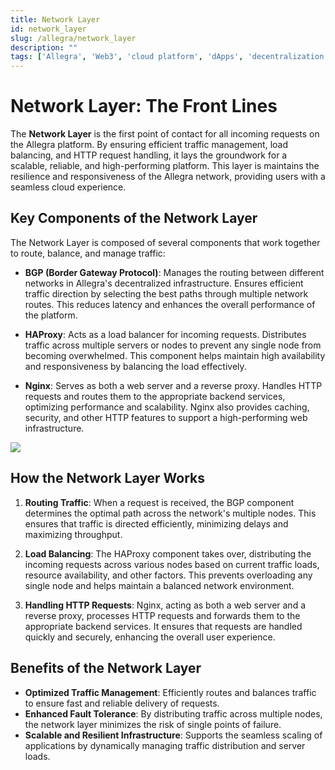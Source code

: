 ```yaml
---
title: Network Layer
id: network_layer
slug: /allegra/network_layer
description: ""
tags: ['Allegra', 'Web3', 'cloud platform', 'dApps', 'decentralization']
---
```



# Network Layer: The Front Lines

The **Network Layer** is the first point of contact for all incoming requests on the Allegra platform. By ensuring efficient traffic management, load balancing, and HTTP request handling, it lays the groundwork for a scalable, reliable, and high-performing platform. This layer is maintains the resilience and responsiveness of the Allegra network, providing users with a seamless cloud experience.

## Key Components of the Network Layer

The Network Layer is composed of several components that work together to route, balance, and manage traffic:

- **BGP (Border Gateway Protocol)**: Manages the routing between different networks in Allegra's decentralized infrastructure. Ensures efficient traffic direction by selecting the best paths through multiple network routes. This reduces latency and enhances the overall performance of the platform.

- **HAProxy**: Acts as a load balancer for incoming requests. Distributes traffic across multiple servers or nodes to prevent any single node from becoming overwhelmed. This component helps maintain high availability and responsiveness by balancing the load effectively.

- **Nginx**: Serves as both a web server and a reverse proxy. Handles HTTP requests and routes them to the appropriate backend services, optimizing performance and scalability. Nginx also provides caching, security, and other HTTP features to support a high-performing web infrastructure.

<Image src="img/allegra/network-stack-light.png" srcDark="img/allegra/network-stack-dark.png"/>

## How the Network Layer Works

1. **Routing Traffic**: When a request is received, the BGP component determines the optimal path across the network's multiple nodes. This ensures that traffic is directed efficiently, minimizing delays and maximizing throughput.

2. **Load Balancing**: The HAProxy component takes over, distributing the incoming requests across various nodes based on current traffic loads, resource availability, and other factors. This prevents overloading any single node and helps maintain a balanced network environment.

3. **Handling HTTP Requests**: Nginx, acting as both a web server and a reverse proxy, processes HTTP requests and forwards them to the appropriate backend services. It ensures that requests are handled quickly and securely, enhancing the overall user experience.

## Benefits of the Network Layer

- **Optimized Traffic Management**: Efficiently routes and balances traffic to ensure fast and reliable delivery of requests.
- **Enhanced Fault Tolerance**: By distributing traffic across multiple nodes, the network layer minimizes the risk of single points of failure.
- **Scalable and Resilient Infrastructure**: Supports the seamless scaling of applications by dynamically managing traffic distribution and server loads.

